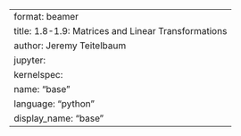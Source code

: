 ---
format: beamer
title: 1.8-1.9: Matrices and Linear Transformations
author: Jeremy Teitelbaum
jupyter:
    kernelspec:
        name: "base"
        language: "python"
        display_name: "base"
---